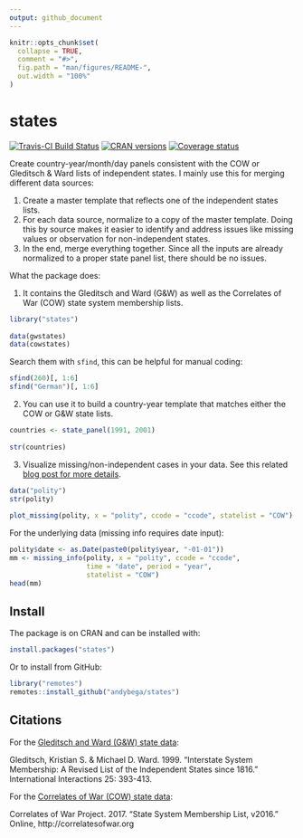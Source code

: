 ```yaml
---
output: github_document
---
```


<!-- README.md is generated from README.Rmd. Please edit that file -->

```r
knitr::opts_chunk$set(
  collapse = TRUE,
  comment = "#>",
  fig.path = "man/figures/README-",
  out.width = "100%"
)
```

# states

[![Travis-CI Build Status](https://travis-ci.com/andybega/states.svg?branch=master)](https://travis-ci.com/andybega/states)
[![CRAN versions](http://www.r-pkg.org/badges/version/states)](https://cran.r-project.org/package=states)
[![Coverage status](https://codecov.io/gh/andybega/states/branch/master/graph/badge.svg)](https://codecov.io/github/andybega/states?branch=master)

Create country-year/month/day panels consistent with the COW or Gleditsch & Ward lists of independent states. I mainly use this for merging different data sources: 

1. Create a master template that reflects one of the independent states lists. 
2. For each data source, normalize to a copy of the master template. Doing this by source makes it easier to identify and address issues like missing values or observation for non-independent states. 
3. In the end, merge everything together. Since all the inputs are already normalized to a proper state panel list, there should be no issues.

What the package does:

1. It contains the Gleditsch and Ward (G&W) as well as the Correlates of War (COW) state system membership lists. 
```r
library("states")
    
data(gwstates)
data(cowstates)
```

Search them with `sfind`, this can be helpful for manual coding:

```r
sfind(260)[, 1:6]
sfind("German")[, 1:6]
```

2. You can use it to build a country-year template that matches either the COW or G&W state lists. 
```r
countries <- state_panel(1991, 2001)
    
str(countries)
```

3. Visualize missing/non-independent cases in your data. See this related [blog post for more details](https://andybeger.com/2016/09/14/data-management/).

```r
data("polity")
str(polity)
    
plot_missing(polity, x = "polity", ccode = "ccode", statelist = "COW")
```

For the underlying data (missing info requires date input):

```r
polity$date <- as.Date(paste0(polity$year, "-01-01"))
mm <- missing_info(polity, x = "polity", ccode = "ccode", 
                   time = "date", period = "year",
                   statelist = "COW")
head(mm)
```

## Install

The package is on CRAN and can be installed with:

```r
install.packages("states")
```

Or to install from GitHub:

```r
library("remotes")
remotes::install_github("andybega/states")
```

## Citations

For the [Gleditsch and Ward (G&W) state data](http://privatewww.essex.ac.uk/~ksg/statelist.html):

Gleditsch, Kristian S. & Michael D. Ward. 1999. "Interstate System Membership: A Revised List of the Independent States since 1816." International Interactions 25: 393-413.

For the [Correlates of War (COW) state data](http://www.correlatesofwar.org/data-sets/state-system-membership):

Correlates of War Project. 2017. "State System Membership List, v2016." Online, http://correlatesofwar.org


